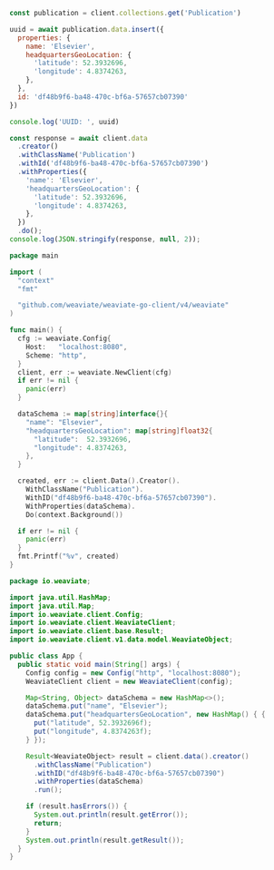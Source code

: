 


<Tabs groupId="languages">
<TabItem value="py" label="Python Client v4">
  <FilteredTextBlock
    text={PyCode}
    startMarker="START WithGeoCoordinates"
    endMarker="END WithGeoCoordinates"
    language="py"
  />
</TabItem>

<TabItem value="js" label="JS/TS Client v3">

```js
const publication = client.collections.get('Publication')

uuid = await publication.data.insert({
  properties: {
    name: 'Elsevier',
    headquartersGeoLocation: {
      'latitude': 52.3932696,
      'longitude': 4.8374263,
    },
  },
  id: 'df48b9f6-ba48-470c-bf6a-57657cb07390'
})

console.log('UUID: ', uuid)
```

</TabItem>
<TabItem value="js2" label="JS/TS Client v2">

```js
const response = await client.data
  .creator()
  .withClassName('Publication')
  .withId('df48b9f6-ba48-470c-bf6a-57657cb07390')
  .withProperties({
    'name': 'Elsevier',
    'headquartersGeoLocation': {
      'latitude': 52.3932696,
      'longitude': 4.8374263,
    },
  })
  .do();
console.log(JSON.stringify(response, null, 2));
```

</TabItem>
<TabItem value="go" label="Go">

```go
package main

import (
  "context"
  "fmt"

  "github.com/weaviate/weaviate-go-client/v4/weaviate"
)

func main() {
  cfg := weaviate.Config{
    Host:   "localhost:8080",
    Scheme: "http",
  }
  client, err := weaviate.NewClient(cfg)
  if err != nil {
    panic(err)
  }

  dataSchema := map[string]interface{}{
    "name": "Elsevier",
    "headquartersGeoLocation": map[string]float32{
      "latitude":  52.3932696,
      "longitude": 4.8374263,
    },
  }

  created, err := client.Data().Creator().
    WithClassName("Publication").
    WithID("df48b9f6-ba48-470c-bf6a-57657cb07390").
    WithProperties(dataSchema).
    Do(context.Background())

  if err != nil {
    panic(err)
  }
  fmt.Printf("%v", created)
}
```

</TabItem>
<TabItem value="java" label="Java">

```java
package io.weaviate;

import java.util.HashMap;
import java.util.Map;
import io.weaviate.client.Config;
import io.weaviate.client.WeaviateClient;
import io.weaviate.client.base.Result;
import io.weaviate.client.v1.data.model.WeaviateObject;

public class App {
  public static void main(String[] args) {
    Config config = new Config("http", "localhost:8080");
    WeaviateClient client = new WeaviateClient(config);

    Map<String, Object> dataSchema = new HashMap<>();
    dataSchema.put("name", "Elsevier");
    dataSchema.put("headquartersGeoLocation", new HashMap() { {
      put("latitude", 52.3932696f);
      put("longitude", 4.8374263f);
    } });

    Result<WeaviateObject> result = client.data().creator()
      .withClassName("Publication")
      .withID("df48b9f6-ba48-470c-bf6a-57657cb07390")
      .withProperties(dataSchema)
      .run();

    if (result.hasErrors()) {
      System.out.println(result.getError());
      return;
    }
    System.out.println(result.getResult());
  }
}
```

</TabItem>
</Tabs>
